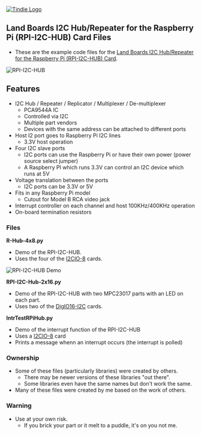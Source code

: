 <a href="https://www.tindie.com/products/6447/"><img src="http://land-boards.com/blwiki/images/5/51/Tindie-mediums.png" alt="Tindie Logo">
</img></a>

== Land Boards I2C Hub/Repeater for the Raspberry Pi (RPI-I2C-HUB) Card Files ==

* These are the example code files for the [http://land-boards.com/blwiki/index.php?title=RPI-I2C-HUB Land Boards I2C Hub/Repeater for the Raspberry Pi (RPI-I2C-HUB) Card].

<img src="http://land-boards.com/blwiki/images/d/db/I2C-RPT-01_-6026_CCA-640px.jpg" alt="RPI-I2C-HUB" title="RPI-I2C-HUB" />

== Features ==

* I2C Hub / Repeater / Replicator / Multiplexer / De-multiplexer
** PCA9544A IC
** Controlled via I2C
** Multiple part vendors
** Devices with the same address can be attached to different ports
* Host I2 port goes to Raspberry Pi I2C lines
** 3.3V host operation
* Four I2C slave ports
** I2C ports can use the Raspberry Pi or have their own power (power source select jumper)
** A Raspberry PI which runs 3.3V can control an I2C device which runs at 5V
* Voltage translation between the ports
** I2C ports can be 3.3V or 5V
* Fits in any Raspberry Pi model
** Cutout for Model B RCA video jack
* Interrupt controller on each channel and host 100KHz/400KHz operation
* On-board termination resistors

=== Files ===

'''R-Hub-4x8.py'''
* Demo of the RPI-I2C-HUB.
* Uses the four of the [http://land-boards.com/blwiki/index.php?title=I2CIO-8 I2CIO-8] cards.

<img src="http://land-boards.com/blwiki/images/3/33/I2C-RPT-01-Demo01-512px.jpg" alt="RPI-I2C-HUB Demo" title="RPI-I2C-HUB Demo" />

'''RPI-I2C-Hub-2x16.py'''
* Demo of the RPI-I2C-HUB with two MPC23017 parts with an LED on each part.
* Uses two of the [http://land-boards.com/blwiki/index.php?title=DigIO16-I2C DigIO16-I2C] cards.

'''IntrTestRPiHub.py'''

* Demo of the interrupt function of the RPI-I2C-HUB
* Uses a [http://land-boards.com/blwiki/index.php?title=I2CIO-8 I2CIO-8] card
* Prints a message whenn an interrupt occurs (the interrupt is polled)

=== Ownership ===

* Some of these files (particularly libraries) were created by others.
** There may be newer versions of these libraries "out there".
** Some libraries even have the same names but don't work the same.
* Many of these files were created by me based on the work of others.

=== Warning ===

* Use at your own risk.
** If you brick your part or it melt to a puddle, it's on you not me.
